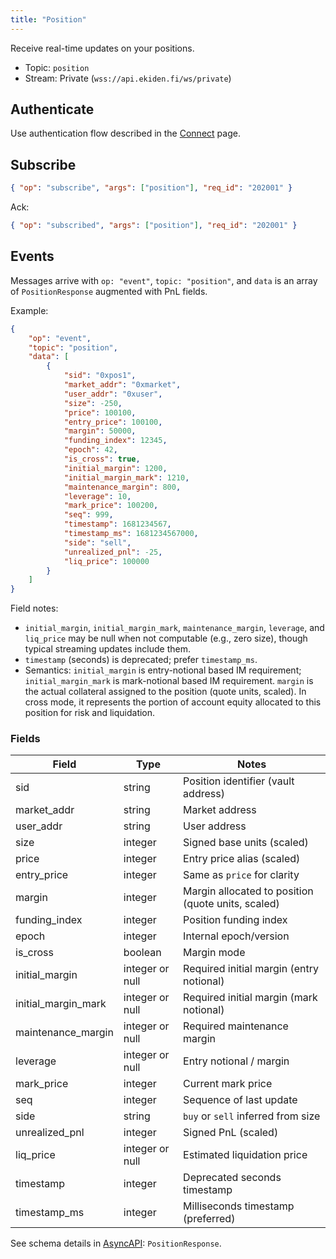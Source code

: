 ```yaml
---
title: "Position"
---
```


Receive real-time updates on your positions.

- Topic: `position`
- Stream: Private (`wss://api.ekiden.fi/ws/private`)

## Authenticate

Use authentication flow described in the [Connect](./connect) page.

## Subscribe

```json
{ "op": "subscribe", "args": ["position"], "req_id": "202001" }
```

Ack:

```json
{ "op": "subscribed", "args": ["position"], "req_id": "202001" }
```

## Events

Messages arrive with `op: "event"`, `topic: "position"`, and `data` is an array of `PositionResponse` augmented with PnL fields.

Example:

```json
{
	"op": "event",
	"topic": "position",
	"data": [
		{
			"sid": "0xpos1",
			"market_addr": "0xmarket",
			"user_addr": "0xuser",
			"size": -250,
			"price": 100100,
			"entry_price": 100100,
			"margin": 50000,
			"funding_index": 12345,
			"epoch": 42,
			"is_cross": true,
			"initial_margin": 1200,
			"initial_margin_mark": 1210,
			"maintenance_margin": 800,
			"leverage": 10,
			"mark_price": 100200,
			"seq": 999,
			"timestamp": 1681234567,
			"timestamp_ms": 1681234567000,
			"side": "sell",
			"unrealized_pnl": -25,
			"liq_price": 100000
		}
	]
}
```

Field notes:

- `initial_margin`, `initial_margin_mark`, `maintenance_margin`, `leverage`, and `liq_price` may be null when not computable (e.g., zero size), though typical streaming updates include them.
- `timestamp` (seconds) is deprecated; prefer `timestamp_ms`.
- Semantics: `initial_margin` is entry-notional based IM requirement; `initial_margin_mark` is mark-notional based IM requirement. `margin` is the actual collateral assigned to the position (quote units, scaled). In cross mode, it represents the portion of account equity allocated to this position for risk and liquidation.

### Fields

| Field | Type | Notes |
|-------|------|-------|
| sid | string | Position identifier (vault address) |
| market_addr | string | Market address |
| user_addr | string | User address |
| size | integer | Signed base units (scaled) |
| price | integer | Entry price alias (scaled) |
| entry_price | integer | Same as `price` for clarity |
| margin | integer | Margin allocated to position (quote units, scaled) |
| funding_index | integer | Position funding index |
| epoch | integer | Internal epoch/version |
| is_cross | boolean | Margin mode |
| initial_margin | integer or null | Required initial margin (entry notional) |
| initial_margin_mark | integer or null | Required initial margin (mark notional) |
| maintenance_margin | integer or null | Required maintenance margin |
| leverage | integer or null | Entry notional / margin |
| mark_price | integer | Current mark price |
| seq | integer | Sequence of last update |
| side | string | `buy` or `sell` inferred from size |
| unrealized_pnl | integer | Signed PnL (scaled) |
| liq_price | integer or null | Estimated liquidation price |
| timestamp | integer | Deprecated seconds timestamp |
| timestamp_ms | integer | Milliseconds timestamp (preferred) |

See schema details in [AsyncAPI](../websockets/private): `PositionResponse`.
